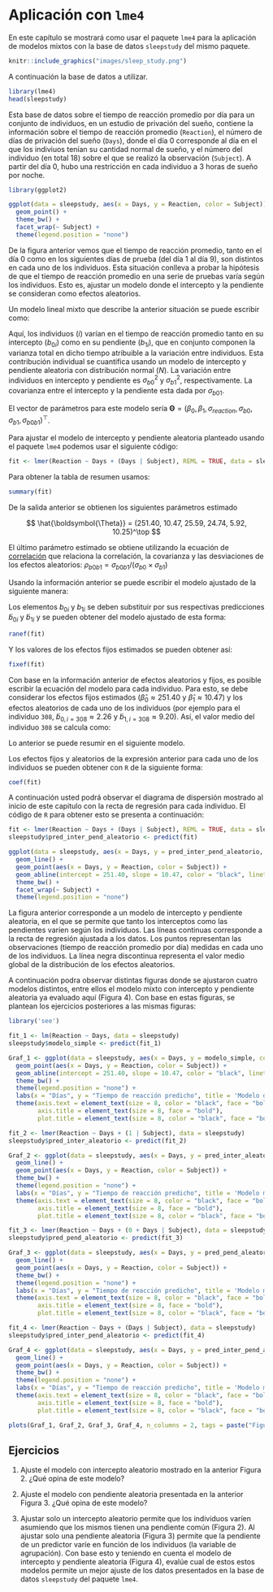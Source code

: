 # Aplicación con `lme4` {#apli-lme4}

En este capítulo se mostrará como usar el paquete `lme4` para la aplicación de modelos mixtos con la base de datos `sleepstudy` del mismo paquete.

```r
knitr::include_graphics("images/sleep_study.png")
```

A continuación la base de datos a utilizar.

```r
library(lme4)
head(sleepstudy)
```

Esta base de datos sobre el tiempo de reacción promedio por día para un conjunto de individuos, en un estudio de privación del sueño, contiene la información sobre el tiempo de reacción promedio (`Reaction`), el número de días de privación del sueño (`Days`), donde el día 0 corresponde al día en el que los indiviuos tenían su cantidad normal de sueño, y el número del individuo (en total 18) sobre el que se realizó la observación (`Subject`). A partir del día 0, hubo una restricción en cada individuo a 3 horas de sueño por noche.

```r

library(ggplot2)

ggplot(data = sleepstudy, aes(x = Days, y = Reaction, color = Subject)) +
  geom_point() +
  theme_bw() +
  facet_wrap(~ Subject) + 
  theme(legend.position = "none")
```

De la figura anterior vemos que el tiempo de reacción promedio, tanto en el día 0 como en los siguientes días de prueba (del día 1 al día 9), son distintos en cada uno de los individuos. Esta situación conlleva a probar la hipótesis de que el tiempo de reacción promedio en una serie de pruebas varía según los individuos. Esto es, ajustar un modelo donde el intercepto y la pendiente se consideran como efectos aleatorios.

Un modelo lineal mixto que describe la anterior situación se puede escribir como:

\begin{align*} 
Reaction_{ij} | b_0, b_1 &\sim  N(\mu_{ij}, \sigma^2_{Reaction}) \\ 
\mu_{ij} &= \beta_0 + \beta_1 Days_{ij} + b_{0i} + b_{1i} Days_{ij} \\
\left (
\begin{matrix}
b_{0} \\ b_{1}
\end{matrix} 
\right ) &\sim 
N\left ( \left [ \begin{matrix}
0 \\ 0
\end{matrix} \right ],
\left [ \begin{matrix}
\sigma^2_{b0} & \sigma_{b01} \\ 
\sigma_{b01} & \sigma^2_{b1}
\end{matrix} \right ]
\right )
\end{align*}

Aquí, los individuos ($i$) varían en el tiempo de reacción promedio tanto en su intercepto ($b_{0i}$) como en su pendiente ($b_{1i}$), que en conjunto componen la varianza total en dicho tiempo atribuible a la variación entre individuos. Esta contribución individual se cuantifica usando un modelo de intercepto y pendiente aleatoria con distribución normal ($N$). La variación entre individuos en intercepto y pendiente es $\sigma^2_{b0}$ y $\sigma^2_{b1}$, respectivamente. La covarianza entre el intercepto y la pendiente esta dada por $\sigma_{b01}$.

El vector de parámetros para este modelo sería $\boldsymbol{\Theta}=(\beta_0, \beta_1, \sigma_{reaction}, \sigma_{b0}, \sigma_{b1}, \sigma_{b0b1})^\top$.

Para ajustar el modelo de intercepto y pendiente aleatoria planteado usando el paquete `lme4` podemos usar el siguiente código:

```r
fit <- lmer(Reaction ~ Days + (Days | Subject), REML = TRUE, data = sleepstudy)
```

Para obtener la tabla de resumen usamos:

```r
summary(fit)
```

De la salida anterior se obtienen los siguientes parámetros estimado

$$
\hat{\boldsymbol{\Theta}} = (251.40, 10.47, 25.59, 24.74, 5.92, 10.25)^\top
$$

El último parámetro estimado se obtiene utilizando la ecuación de [correlación](https://en.wikipedia.org/wiki/Correlation_and_dependence) que relaciona la correlación, la covarianza y las desviaciones de los efectos aleatorios: $\rho_{b0b1} = \sigma_{b0b1}/(\sigma_{b0} \times \sigma_{b1})$

Usando la información anterior se puede escribir el modelo ajustado de la siguiente manera:

\begin{align*} 
Reaction_{ij} &\sim  N(\hat{\mu}_{ij}, 25.59^2) \\ 
\hat{\mu}_{ij} &= 251.40 + 10.47 Days_{ij} + \tilde{b}_{0i} + \tilde{b}_{1i} Days_{ij} \\
\left (
\begin{matrix}
b_{0} \\ b_{1}
\end{matrix} 
\right ) &\sim 
N\left ( \left [ \begin{matrix}
0 \\ 0
\end{matrix} \right ],
\left [ \begin{matrix}
24.74^2 & 10.25 \\ 
10.25 & 5.92^2
\end{matrix} \right ]
\right )
\end{align*}

Los elementos $b_{0i}$ y $b_{1i}$ se deben substituir por sus respectivas predicciones $\tilde{b}_{0i}$ y $\tilde{b}_{1i}$ y se pueden obtener del modelo ajustado de esta forma:

```r

ranef(fit)
```

Y los valores de los efectos fijos estimados se pueden obtener así:

```r

fixef(fit)
```

Con base en la información anterior de efectos aleatorios y fijos, es posible escribir la ecuación del modelo para cada individuo. Para esto, se debe considerar los efectos fijos estimados ($\hat{\beta}_0 \approx 251.40$ y  $\hat{\beta}_1\approx  10.47$) y los efectos aleatorios de cada uno de los individuos (por ejemplo para el individuo `308`, $\tilde{b}_{0, i=308} \approx 2.26$ y $\tilde{b}_{1, i=308} \approx 9.20$). Así, el valor medio del individuo `308` se calcula como:

\begin{align*} 
\hat{\mu}_{i=308, j} &= \hat{\beta}_0 + \hat{\beta}_0 \, Days_{i=308, j} + \tilde{b}_{0, i=308} + \tilde{b}_{1, i=308} \, Days_{i=308, j} \\
\hat{\mu}_{i=308, j} &= 251.40 + 10.47 \, Days_{i=308, j} 2.26 + 9.20 \, Days_{i=308, j} \\
\hat{\mu}_{i=308, j} &= 253.66 + 19.67 \, Days_{i=308, j}
\end{align*}

Lo anterior se puede resumir en el siguiente modelo.

\begin{align*} 
Reaction_{i=308, j} &\sim  N(\hat{\mu}_{i=308, j}, \hat{\sigma}^2_{Reaction}) \\ \hat{\mu}_{i=308, j} &= 253.66 + 19.67 \, Days_{i=308, j} \\
\hat{\sigma}_{Reaction} &= 25.59
\end{align*}

Los efectos fijos y aleatorios de la expresión anterior para cada uno de los individuos se pueden obtener con `R` de la siguiente forma:

```r

coef(fit)
```

A continuación usted podrá observar el diagrama de dispersión mostrado al inicio de este capitulo con la recta de regresión para cada individuo. El código de `R` para obtener esto se presenta a continuación:

```r

fit <- lmer(Reaction ~ Days + (Days | Subject), REML = TRUE, data = sleepstudy)
sleepstudy$pred_inter_pend_aleatorio <- predict(fit)

ggplot(data = sleepstudy, aes(x = Days, y = pred_inter_pend_aleatorio, color = Subject)) +
  geom_line() +
  geom_point(aes(x = Days, y = Reaction, color = Subject)) +
  geom_abline(intercept = 251.40, slope = 10.47, color = "black", linetype = "dashed", size = 0.5) +
  theme_bw() +
  facet_wrap(~ Subject) + 
  theme(legend.position = "none")
```

La figura anterior corresponde a un modelo de intercepto y pendiente aleatoria, en el que se permite que tanto los interceptos como las pendientes varíen según los individuos. Las líneas continuas corresponde a la recta de regresión ajustada a los datos. Los puntos representan las observaciones (tiempo de reacción promedio por día) medidas en cada uno de los individuos. La línea negra discontinua representa el valor medio global de la distribución de los efectos aleatorios.

A continuación podra observar distintas figuras donde se ajustaron cuatro modelos distintos, entre ellos el modelo mixto con intercepto y pendiente aleatoria ya evaluado aquí (Figura 4). Con base en estas figuras, se plantean los ejercicios posteriores a las mismas figuras:

```r

library('see')

fit_1 <- lm(Reaction ~ Days, data = sleepstudy)
sleepstudy$modelo_simple <- predict(fit_1)

Graf_1 <- ggplot(data = sleepstudy, aes(x = Days, y = modelo_simple, color = Subject)) +
  geom_point(aes(x = Days, y = Reaction, color = Subject)) +
  geom_abline(intercept = 251.40, slope = 10.47, color = "black", linetype = "solid", size = 0.5) +
  theme_bw() +
  theme(legend.position = "none") +
  labs(x = "Días", y = "Tiempo de reacción predicho", title = 'Modelo de regresión clásico') +
  theme(axis.text = element_text(size = 8, color = "black", face = "bold"), 
        axis.title = element_text(size = 8, face = "bold"),
        plot.title = element_text(size = 8, color = "black", face = "bold"))

fit_2 <- lmer(Reaction ~ Days + (1 | Subject), data = sleepstudy)
sleepstudy$pred_inter_aleatorio <- predict(fit_2)

Graf_2 <- ggplot(data = sleepstudy, aes(x = Days, y = pred_inter_aleatorio, color = Subject)) +
  geom_line() +
  geom_point(aes(x = Days, y = Reaction, color = Subject)) +
  theme_bw() +
  theme(legend.position = "none") +
  labs(x = "Días", y = "Tiempo de reacción predicho", title = 'Modelo mixto con intercepto aleatorio') +
  theme(axis.text = element_text(size = 8, color = "black", face = "bold"), 
        axis.title = element_text(size = 8, face = "bold"),
        plot.title = element_text(size = 8, color = "black", face = "bold"))

fit_3 <- lmer(Reaction ~ Days + (0 + Days | Subject), data = sleepstudy)
sleepstudy$pred_pend_aleatorio <- predict(fit_3)

Graf_3 <- ggplot(data = sleepstudy, aes(x = Days, y = pred_pend_aleatorio, color = Subject)) +
  geom_line() +
  geom_point(aes(x = Days, y = Reaction, color = Subject)) +
  theme_bw() +
  theme(legend.position = "none") +
  labs(x = "Días", y = "Tiempo de reacción predicho", title = 'Modelo mixto con pendiente aleatoria') +
  theme(axis.text = element_text(size = 8, color = "black", face = "bold"), 
        axis.title = element_text(size = 8, face = "bold"),
        plot.title = element_text(size = 8, color = "black", face = "bold"))

fit_4 <- lmer(Reaction ~ Days + (Days | Subject), data = sleepstudy)
sleepstudy$pred_inter_pend_aleatorio <- predict(fit_4)

Graf_4 <- ggplot(data = sleepstudy, aes(x = Days, y = pred_inter_pend_aleatorio, color = Subject)) +
  geom_line() +
  geom_point(aes(x = Days, y = Reaction, color = Subject)) +
  theme_bw() +
  theme(legend.position = "none") +
  labs(x = "Días", y = "Tiempo de reacción predicho", title = 'Modelo mixto con intercepto y pendiente\n aleatoria') +
  theme(axis.text = element_text(size = 8, color = "black", face = "bold"), 
        axis.title = element_text(size = 8, face = "bold"),
        plot.title = element_text(size = 8, color = "black", face = "bold"))

plots(Graf_1, Graf_2, Graf_3, Graf_4, n_columns = 2, tags = paste("Figura ", 1:4))
```


## Ejercicios {-}

1. Ajuste el modelo con intercepto aleatorio mostrado en la anterior Figura 2. ¿Qué opina de este modelo?

2. Ajuste el modelo con pendiente aleatoria presentada en la anterior Figura 3. ¿Qué opina de este modelo?

3. Ajustar solo un intercepto aleatorio permite que los individuos varíen asumiendo que los mismos tienen una pendiente común (Figura 2). Al ajustar solo una pendiente aleatoria (Figura 3) permite que la pendiente de un predictor varíe en función de los individuos (la variable de agrupación). Con base esto y teniendo en cuenta el modelo de intercepto y pendiente aleatoria (Figura 4), evalúe cual de estos estos modelos permite un mejor ajuste de los datos presentados en la base de datos `sleepstudy` del paquete `lme4`.